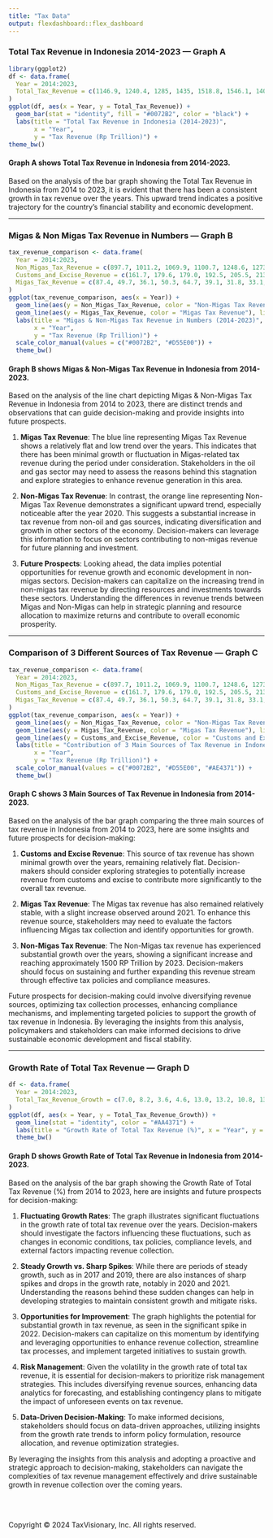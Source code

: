 ```yaml
---
title: "Tax Data"
output: flexdashboard::flex_dashboard
---
```

### Total Tax Revenue in Indonesia 2014-2023 --- Graph A
```r
library(ggplot2)
df <- data.frame(
  Year = 2014:2023,
  Total_Tax_Revenue = c(1146.9, 1240.4, 1285, 1435, 1518.8, 1546.1, 1404.1, 1473.6, 2034.5, 1869)
)
ggplot(df, aes(x = Year, y = Total_Tax_Revenue)) +
  geom_bar(stat = "identity", fill = "#0072B2", color = "black") +
  labs(title = "Total Tax Revenue in Indonesia (2014-2023)",
       x = "Year",
       y = "Tax Revenue (Rp Trillion)") +
theme_bw()
```

<h4><b>Graph A shows Total Tax Revenue in Indonesia from 2014-2023.</b></h4>
Based on the analysis of the bar graph showing the Total Tax Revenue in Indonesia from 2014 to 2023, it is evident that there has been a consistent growth in tax revenue over the years. This upward trend indicates a positive trajectory for the country's financial stability and economic development.

<hr>
### Migas & Non Migas Tax Revenue in Numbers --- Graph B
```r
tax_revenue_comparison <- data.frame(
  Year = 2014:2023,
  Non_Migas_Tax_Revenue = c(897.7, 1011.2, 1069.9, 1100.7, 1248.6, 1273.3, 1166.8, 1227.3, 1560.7, 1800.45),
  Customs_and_Excise_Revenue = c(161.7, 179.6, 179.0, 192.5, 205.5, 213.4, 205.5, 213.2, 317.7, 300.1), 
  Migas_Tax_Revenue = c(87.4, 49.7, 36.1, 50.3, 64.7, 39.1, 31.8, 33.1, 75.4, 68.79)
)
ggplot(tax_revenue_comparison, aes(x = Year)) +
  geom_line(aes(y = Non_Migas_Tax_Revenue, color = "Non-Migas Tax Revenue"), linewidth = 1) +
  geom_line(aes(y = Migas_Tax_Revenue, color = "Migas Tax Revenue"), linewidth = 1) +
  labs(title = "Migas & Non-Migas Tax Revenue in Numbers (2014-2023)",
       x = "Year",
       y = "Tax Revenue (Rp Trillion)") +
  scale_color_manual(values = c("#0072B2", "#D55E00")) +
  theme_bw()
```

<h4><b> Graph B shows Migas & Non-Migas Tax Revenue in Indonesia from 2014-2023.</b></h4>
Based on the analysis of the line chart depicting Migas & Non-Migas Tax Revenue in Indonesia from 2014 to 2023, there are distinct trends and observations that can guide decision-making and provide insights into future prospects.

1. **Migas Tax Revenue**: The blue line representing Migas Tax Revenue shows a relatively flat and low trend over the years. This indicates that there has been minimal growth or fluctuation in Migas-related tax revenue during the period under consideration. Stakeholders in the oil and gas sector may need to assess the reasons behind this stagnation and explore strategies to enhance revenue generation in this area.

2. **Non-Migas Tax Revenue**: In contrast, the orange line representing Non-Migas Tax Revenue demonstrates a significant upward trend, especially noticeable after the year 2020. This suggests a substantial increase in tax revenue from non-oil and gas sources, indicating diversification and growth in other sectors of the economy. Decision-makers can leverage this information to focus on sectors contributing to non-migas revenue for future planning and investment.

3. **Future Prospects**: Looking ahead, the data implies potential opportunities for revenue growth and economic development in non-migas sectors. Decision-makers can capitalize on the increasing trend in non-migas tax revenue by directing resources and investments towards these sectors. Understanding the differences in revenue trends between Migas and Non-Migas can help in strategic planning and resource allocation to maximize returns and contribute to overall economic prosperity.

<hr>
### Comparison of 3 Different Sources of Tax Revenue --- Graph C
```r
tax_revenue_comparison <- data.frame(
  Year = 2014:2023,
  Non_Migas_Tax_Revenue = c(897.7, 1011.2, 1069.9, 1100.7, 1248.6, 1273.3, 1166.8, 1227.3, 1560.7, 1800.45),
  Customs_and_Excise_Revenue = c(161.7, 179.6, 179.0, 192.5, 205.5, 213.4, 205.5, 213.2, 317.7, 300.1), 
  Migas_Tax_Revenue = c(87.4, 49.7, 36.1, 50.3, 64.7, 39.1, 31.8, 33.1, 75.4, 68.79)
)
ggplot(tax_revenue_comparison, aes(x = Year)) +
  geom_line(aes(y = Non_Migas_Tax_Revenue, color = "Non-Migas Tax Revenue"), linewidth = 1) +
  geom_line(aes(y = Migas_Tax_Revenue, color = "Migas Tax Revenue"), linewidth = 1) +
  geom_line(aes(y = Customs_and_Excise_Revenue, color = "Customs and Excise Revenue"), linewidth = 1) +
  labs(title = "Contribution of 3 Main Sources of Tax Revenue in Indonesia (2014-2023)",
       x = "Year",
       y = "Tax Revenue (Rp Trillion)") +
  scale_color_manual(values = c("#0072B2", "#D55E00", "#AE4371")) +
  theme_bw()
```

<h4><b> Graph C shows 3 Main Sources of Tax Revenue in Indonesia from 2014-2023.</b></h4>
Based on the analysis of the bar graph comparing the three main sources of tax revenue in Indonesia from 2014 to 2023, here are some insights and future prospects for decision-making:

1. **Customs and Excise Revenue**: This source of tax revenue has shown minimal growth over the years, remaining relatively flat. Decision-makers should consider exploring strategies to potentially increase revenue from customs and excise to contribute more significantly to the overall tax revenue.

2. **Migas Tax Revenue**: The Migas tax revenue has also remained relatively stable, with a slight increase observed around 2021. To enhance this revenue source, stakeholders may need to evaluate the factors influencing Migas tax collection and identify opportunities for growth.

3. **Non-Migas Tax Revenue**: The Non-Migas tax revenue has experienced substantial growth over the years, showing a significant increase and reaching approximately 1500 RP Trillion by 2023. Decision-makers should focus on sustaining and further expanding this revenue stream through effective tax policies and compliance measures.

Future prospects for decision-making could involve diversifying revenue sources, optimizing tax collection processes, enhancing compliance mechanisms, and implementing targeted policies to support the growth of tax revenue in Indonesia. By leveraging the insights from this analysis, policymakers and stakeholders can make informed decisions to drive sustainable economic development and fiscal stability.

<hr>
### Growth Rate of Total Tax Revenue --- Graph D
```r
df <- data.frame(
  Year = 2014:2023,
  Total_Tax_Revenue_Growth = c(7.0, 8.2, 3.6, 4.6, 13.0, 13.2, 10.8, 13.29, 31.4, 8.8)
)
ggplot(df, aes(x = Year, y = Total_Tax_Revenue_Growth)) +
  geom_line(stat = "identity", color = "#AA4371") +
  labs(title = "Growth Rate of Total Tax Revenue (%)", x = "Year", y = "Growth Rate (%)") + 
  theme_bw()
```

<h4><b> Graph D shows Growth Rate of Total Tax Revenue in Indonesia from 2014-2023.</b></h4>
Based on the analysis of the bar graph showing the Growth Rate of Total Tax Revenue (%) from 2014 to 2023, here are insights and future prospects for decision-making:

1. **Fluctuating Growth Rates**: The graph illustrates significant fluctuations in the growth rate of total tax revenue over the years. Decision-makers should investigate the factors influencing these fluctuations, such as changes in economic conditions, tax policies, compliance levels, and external factors impacting revenue collection.

2. **Steady Growth vs. Sharp Spikes**: While there are periods of steady growth, such as in 2017 and 2019, there are also instances of sharp spikes and drops in the growth rate, notably in 2020 and 2021. Understanding the reasons behind these sudden changes can help in developing strategies to maintain consistent growth and mitigate risks.

3. **Opportunities for Improvement**: The graph highlights the potential for substantial growth in tax revenue, as seen in the significant spike in 2022. Decision-makers can capitalize on this momentum by identifying and leveraging opportunities to enhance revenue collection, streamline tax processes, and implement targeted initiatives to sustain growth.

4. **Risk Management**: Given the volatility in the growth rate of total tax revenue, it is essential for decision-makers to prioritize risk management strategies. This includes diversifying revenue sources, enhancing data analytics for forecasting, and establishing contingency plans to mitigate the impact of unforeseen events on tax revenue.

5. **Data-Driven Decision-Making**: To make informed decisions, stakeholders should focus on data-driven approaches, utilizing insights from the growth rate trends to inform policy formulation, resource allocation, and revenue optimization strategies.

By leveraging the insights from this analysis and adopting a proactive and strategic approach to decision-making, stakeholders can navigate the complexities of tax revenue management effectively and drive sustainable growth in revenue collection over the coming years.

<br><br>
<p>Copyright &copy; 2024 TaxVisionary, Inc. All rights reserved.</p>
